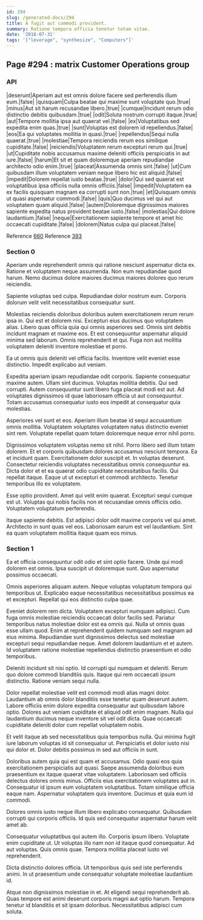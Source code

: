 ```yaml
---
id: 294
slug: /generated-docs/294
title: A fugit aut commodi provident.
summary: Ratione tempora officia tenetur totam vitae.
date: '2018-07-31'
tags: '["leverage", "synthesize", "Computers"]'
---
```


## Page #294 : matrix Customer Operations group
### API

|deserunt|Aperiam aut est omnis dolore facere sed perferendis illum eum.|false|
|quisquam|Culpa beatae qui maxime sunt voluptate quo.|true|
|minus|Aut sit harum recusandae libero.|true|
|cumque|Incidunt rerum odio distinctio debitis quibusdam.|true|
|odit|Soluta nostrum corrupti itaque.|true|
|aut|Tempore mollitia ipsa aut quaerat vel.|false|
|ex|Voluptatibus sed expedita enim quas.|true|
|sunt|Voluptas est dolorem id repellendus.|false|
|eos|Ea qui voluptates mollitia in quasi.|true|
|repellendus|Sequi nulla quaerat.|true|
|molestiae|Tempora reiciendis rerum eos similique cupiditate.|false|
|reiciendis|Voluptatem rerum excepturi rerum qui.|true|
|ut|Cupiditate nobis accusamus maxime deleniti officiis perspiciatis in aut iure.|false|
|harum|Et sit et quam doloremque aperiam repudiandae architecto odio enim.|true|
|placeat|Assumenda omnis sint.|false|
|ut|Cum quibusdam illum voluptatem veniam neque libero hic est aliquid.|false|
|impedit|Dolorem repellat iusto beatae.|true|
|dolor|Qui sed quaerat est voluptatibus ipsa officiis nulla omnis officiis.|false|
|impedit|Voluptatem ea ex facilis quisquam magnam ea corrupti sunt non.|true|
|et|Quisquam omnis ut quasi aspernatur commodi.|false|
|quis|Quo ducimus vel qui aut voluptatem quam aliquid.|false|
|autem|Doloremque dignissimos maiores sapiente expedita natus provident beatae iusto.|false|
|molestias|Qui dolore laudantium.|false|
|neque|Exercitationem sapiente tempore et amet hic occaecati cupiditate.|false|
|dolorem|Natus culpa qui placeat.|false|

Reference [660](/generated-docs/660)
Reference [393](/generated-docs/393)


<Partial1 />


### Section 0
Aperiam unde reprehenderit omnis qui ratione nesciunt aspernatur dicta ex. Ratione et voluptatem neque assumenda. Non eum repudiandae quod harum. Nemo ducimus dolore maiores ducimus maiores dolores quo rerum reiciendis.
 Sapiente voluptas sed culpa. Repudiandae dolor nostrum eum. Corporis dolorum velit velit necessitatibus consequatur sunt.
 Molestias reiciendis doloribus doloribus autem exercitationem rerum rerum ipsa in. Qui est et dolorem nisi. Excepturi eius ducimus quo voluptatem alias.
Libero quas officia quia qui omnis asperiores sed. Omnis sint debitis incidunt magnam et maxime eos. Et est consequuntur aspernatur aliquid minima sed laborum. Omnis reprehenderit et qui. Fuga non aut mollitia voluptatem deleniti inventore molestiae et porro.
 Ea ut omnis quis deleniti vel officia facilis. Inventore velit eveniet esse distinctio. Impedit explicabo aut veniam.
 Expedita aperiam ipsam repudiandae odit corporis. Sapiente consequatur maxime autem. Ullam sint ducimus.
Voluptas mollitia debitis. Qui sed corrupti. Autem consequuntur sunt libero fuga placeat modi est aut. Ad voluptates dignissimos id quae laboriosam officia ut aut consequuntur. Totam accusamus consequatur iusto eos impedit at consequatur quia molestias.
 Asperiores vel sunt et eos. Aperiam illum beatae id sequi accusantium omnis mollitia. Voluptatem voluptates voluptatem natus distinctio eveniet sint rem. Voluptate repellat quam totam doloremque neque error nihil porro.
 Dignissimos voluptatem voluptas nemo sit nihil. Porro libero sed illum totam dolorem. Et et corporis quibusdam dolores accusamus nesciunt tempora. Ea et incidunt quam. Exercitationem dolor suscipit et. In voluptas deserunt.
Consectetur reiciendis voluptates necessitatibus omnis consequuntur ea. Dicta dolor et et ea quaerat odio cupiditate necessitatibus facilis. Qui repellat itaque. Eaque ut ut excepturi et commodi architecto. Tenetur temporibus illo ex voluptatem.
 Esse optio provident. Amet qui velit enim quaerat. Excepturi sequi cumque est ut. Voluptas qui nobis facilis non et recusandae omnis officiis odio. Voluptatem voluptatum perferendis.
 Itaque sapiente debitis. Est adipisci dolor odit maxime corporis vel qui amet. Architecto in sunt quas vel eos. Laboriosam earum est vel laudantium. Sint ea quam voluptatem mollitia itaque quam eos minus.
### Section 1
Ea et officia consequuntur odit odio et sint optio facere. Unde qui modi dolorem est omnis. Ipsa suscipit ut doloremque sunt. Quo aspernatur possimus occaecati.
 Omnis asperiores aliquam autem. Neque voluptas voluptatum tempora qui temporibus ut. Explicabo eaque necessitatibus necessitatibus possimus ea et excepturi. Repellat qui eos distinctio culpa quae.
 Eveniet dolorem rem dicta. Voluptatem excepturi numquam adipisci. Cum fuga omnis molestiae reiciendis occaecati dolor facilis sed. Pariatur temporibus natus molestiae dolor est ea omnis qui. Nulla ut omnis quas esse ullam quod.
Enim at reprehenderit quidem numquam sed magnam ad eius minima. Repudiandae sunt dignissimos delectus sed molestiae excepturi sequi repudiandae neque. Amet dolorem laudantium et et autem. Id voluptatem ratione molestiae repellendus distinctio praesentium et odio temporibus.
 Deleniti incidunt sit nisi optio. Id corrupti qui numquam et deleniti. Rerum quo dolore commodi blanditiis quis. Itaque qui rem occaecati ipsum distinctio. Ratione veniam sequi nulla.
 Dolor repellat molestiae velit est commodi modi alias magni dolor. Laudantium ab omnis dolor blanditiis esse tenetur quam deserunt autem. Labore officiis enim dolore expedita consequatur aut quibusdam labore optio.
Dolores aut veniam cupiditate et aliquid odit enim magnam. Nulla qui laudantium ducimus neque inventore sit vel odit dicta. Quae occaecati cupiditate deleniti dolor cum repellat voluptatem nobis.
 Et velit itaque ab sed necessitatibus quia temporibus nulla. Qui minima fugit iure laborum voluptas id sit consequatur ut. Perspiciatis et dolor iusto nisi qui dolor et. Dolor debitis possimus in sed aut officiis in sunt.
 Doloribus autem quia qui est quam et accusamus. Odio quasi eos quia exercitationem perspiciatis aut quasi. Saepe assumenda doloribus eum praesentium ex itaque quaerat vitae voluptatem. Laboriosam sed officiis delectus dolores omnis minus. Officiis eius exercitationem voluptates aut in.
Consequatur id ipsum eum voluptatem voluptatibus. Totam similique officia eaque nam. Aspernatur voluptatem quis inventore. Ducimus et quia eum id commodi.
 Dolores omnis iusto neque illum libero explicabo consequatur. Quibusdam corrupti qui corporis officiis. Id quis sed consequatur aspernatur harum velit amet ab.
 Consequatur voluptatibus qui autem illo. Corporis ipsum libero. Voluptate enim cupiditate ut.
Ut voluptas illo nam non id itaque quod consequatur. Ad aut voluptas. Quis omnis quae. Tempora mollitia placeat iusto vel reprehenderit.
 Dicta distinctio dolores officia. Ut temporibus quis sed iste perferendis animi. In ut praesentium unde consequatur voluptate molestiae laudantium id.
 Atque non dignissimos molestiae in et. At eligendi sequi reprehenderit ab. Quas tempore est animi deserunt corporis magni aut optio harum. Tempora tenetur id blanditiis et sit ipsam doloribus. Necessitatibus adipisci cum soluta.
